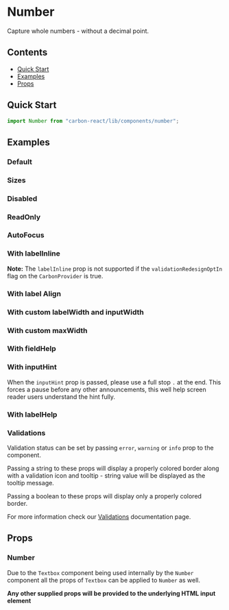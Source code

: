 

<Meta title="Number Input" of={NumberStories} />

# Number

Capture whole numbers - without a decimal point.

## Contents

- [Quick Start](#quick-start)
- [Examples](#examples)
- [Props](#props)

## Quick Start

```javascript
import Number from "carbon-react/lib/components/number";
```

## Examples

### Default

<Canvas of={NumberStories.Default} />

### Sizes

<Canvas of={NumberStories.Sizes} />

### Disabled

<Canvas of={NumberStories.Disabled} />

### ReadOnly

<Canvas of={NumberStories.ReadOnly} />

### AutoFocus

<Canvas of={NumberStories.AutoFocus} />

### With labelInline

**Note:** The `labelInline` prop is not supported if the `validationRedesignOptIn` flag on the `CarbonProvider` is true. 

<Canvas of={NumberStories.WithLabelInline} />

### With label Align

<Canvas of={NumberStories.WithLabelAlign} />

### With custom labelWidth and inputWidth

<Canvas of={NumberStories.WithCustomLabelWidthAndInputWidth} />

### With custom maxWidth

<Canvas of={NumberStories.WithCustomMaxWidth} />

### With fieldHelp

<Canvas of={NumberStories.WithFieldHelp} />

### With inputHint

When the `inputHint` prop is passed, please use a full stop `.` at the end. This forces a pause
before any other announcements, this well help screen reader users understand the hint fully.

<Canvas of={NumberStories.WithInputHint} />

### With labelHelp

<Canvas of={NumberStories.WithLabelHelp} />

### Validations

Validation status can be set by passing `error`, `warning` or `info` prop to the component.

Passing a string to these props will display a properly colored border along with a validation icon and tooltip - string value will be displayed as the tooltip message.

Passing a boolean to these props will display only a properly colored border.

For more information check our [Validations](../?path=/docs/documentation-validations--docs) documentation page.

## Props

### Number

Due to the `Textbox` component being used internally by the `Number` component all the props of `Textbox` can be applied to `Number` as well.

<ArgTypes of={NumberStories} />

**Any other supplied props will be provided to the underlying HTML input element**
